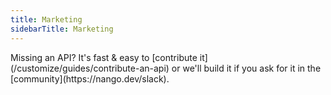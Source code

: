 ```yaml
---
title: Marketing
sidebarTitle: Marketing
---
```


<Tip>
    Missing an API? It's fast & easy to [contribute it](/customize/guides/contribute-an-api) or we'll build it if you ask for it in the
    [community](https://nango.dev/slack).
</Tip>

<CardGroup cols={4}>
    <Card title="Facebook" href="/integrations/all/facebook" color="#68a063" />
    <Card title="Clari Copilot" href="/integrations/all/clari-copilot" color="#68a063" />
    <Card title="HighLevel" href="/integrations/all/highlevel" color="#68a063" />
    <Card title="Hubspot" href="/integrations/all/hubspot" color="#68a063" />
    <Card title="Instagram" href="/integrations/all/instagram" color="#68a063" />
    <Card title="Intercom" href="/integrations/all/intercom" color="#68a063" />
    <Card title="Instantly" href="/integrations/all/instantly" color="#68a063" />
    <Card title="Keap" href="/integrations/all/keap" color="#68a063" />
    <Card title="Klaviyo" href="/integrations/all/klaviyo" color="#68a063" />
    <Card title="Listmonk" href="/integrations/all/listmonk" color="#68a063" />
    <Card title="Mailchimp" href="/integrations/all/mailchimp" color="#68a063" />
    <Card title="Marketo" href="/integrations/all/marketo" color="#68a063" />
    <Card title="Mailgun" href="/integrations/all/mailgun" color="#68a063" />
    <Card title="Outreach" href="/integrations/all/outreach" color="#68a063" />
    <Card title="Salesloft" href="/integrations/all/salesloft" color="#68a063" />
    <Card title="Apollo" href="/integrations/all/apollo" color="#68a063" />
    <Card title="Pinterest" href="/integrations/all/pinterest" color="#68a063" />
    <Card title="Sendgrid" href="/integrations/all/sendgrid" color="#68a063" />
    <Card title="Segment" href="/integrations/all/segment" color="#68a063" />
    <Card title="Sendgrid" href="/integrations/all/sendgrid" color="#68a063" />
    <Card title="Twitter" href="/integrations/all/twitter" color="#68a063" />
    <Card title="Zoho Bigin" href="/integrations/all/zoho-bigin" color="#68a063" />
    <Card title="Microsoft Ads" href="/integrations/all/microsoft-ads" color="#68a063" />
</CardGroup>
